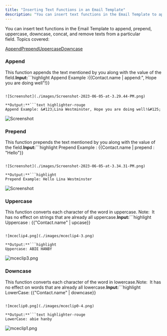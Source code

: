 ```yaml
---
title: "Inserting Text Functions in an Email Template"
description: "You can insert text functions in the Email Template to append, prepend, uppercase, downcase, concat, and remove texts from a particular field. Topics"
---
```


You can insert text functions in the Email Template to append, prepend, uppercase, downcase, concat, and remove texts from a particular field. Topics covered:

[Append](https://support.salesmate.io/hc/en-us/articles/360054932551-Inserting-Text-Functions-in-an-Email-Template#h_01H25SSGRXW31GPYA2589H6Q4T)[Prepend](https://support.salesmate.io/hc/en-us/articles/360054932551-Inserting-Text-Functions-in-an-Email-Template#h_01H25SST5QHM09RA3BJ41D2D0X)[Uppercase](https://support.salesmate.io/hc/en-us/articles/360054932551-Inserting-Text-Functions-in-an-Email-Template#h_01H25ST3MMSTXV3Z60DDTZ4ZM4)[Downcase](https://support.salesmate.io/hc/en-us/articles/360054932551-Inserting-Text-Functions-in-an-Email-Template#h_01H25STBF0Z5QW1X90VSS6PMDX)

### Append

This function appends the text mentioned by you along with the value of the field.**Input:**```highlight
Append Example :&#123;&#123;Contact.name | append:", Hope you are doing well"!&#125;&#125;
```

![Screenshot](./images/Screenshot-2023-06-05-at-3.29.44-PM.png)

**Output:**```text highlighter-rouge
Append Example: &#123;Lina Westminster, Hope you are doing well!&#125;
```

![Screenshot](./images/Screenshot-2023-06-05-at-3.31.02-PM.png)

### Prepend

This function prepends the text mentioned by you along with the value of the field.**Input:**```highlight
Prepend Example : &#123;&#123;Contact.name | prepend : "Hello"&#125;&#125;
```

![Screenshot](./images/Screenshot-2023-06-05-at-3.34.31-PM.png)

**Output:**```highlight
Prepend Example: Hello Lina Westminster
```

![Screenshot](./images/Screenshot-2023-06-05-at-3.40.28-PM.png)

### Uppercase

This function converts each character of the word in uppercase. Note:  It has no effect on strings that are already all uppercase.**Input:**```highlight
Uppercase : &#123;&#123;"Contact.name" | upcase&#125;&#125;
```

![mceclip4.png](./images/mceclip4-3.png)

**Output:**```highlight
Uppercase: ABIE HANBY
```

![mceclip3.png](./images/mceclip3-3.png)

### Downcase

This function converts each character of the word in lowercase.Note:  It has no effect on words that are already all lowercase.**Input:**```highlight
LowerCase: &#123;&#123;"Contact.name" | downcase&#125;&#125;
```

![mceclip0.png](./images/mceclip0-4.png)

**Output:**```text highlighter-rouge
LowerCase: abie hanby
```

![mceclip1.png](./images/mceclip1-5.png)
